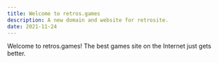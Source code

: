 ---
title: Welcome to retros.games
description: A new domain and website for retrosite.
date: 2021-11-24
---

Welcome to retros.games! The best games site on the Internet just gets better.